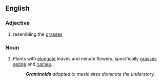 ==English==

===Adjective===
{{en-adj}}

# resembling the [[grass]]es

===Noun===
{{en-noun}}

# Plants with [[elongate]] leaves and minute flowers, specifically [[grass]]es [[sedge]] and [[rush]]es.
#: '''''Graminoids''' adapted to mesic sites dominate the understory.''